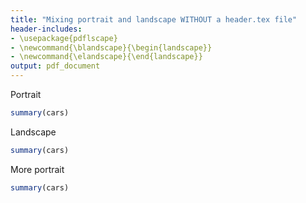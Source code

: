 ```yaml
---
title: "Mixing portrait and landscape WITHOUT a header.tex file"
header-includes:
- \usepackage{pdflscape}
- \newcommand{\blandscape}{\begin{landscape}}
- \newcommand{\elandscape}{\end{landscape}}
output: pdf_document
---
```


Portrait
```r
summary(cars)
```

\newpage
\blandscape
Landscape
```r
summary(cars)
```
\elandscape

\newpage
More portrait
```r
summary(cars)
```
